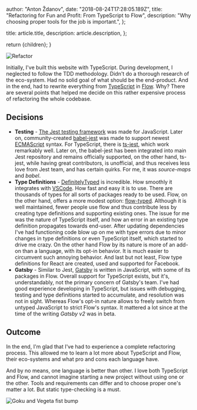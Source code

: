 
  author: "Anton Ždanov",
  date: "2018-08-24T17:28:05.189Z",
  title: "Refactoring for Fun and Profit: From TypeScript to Flow",
  description: "Why choosing proper tools for the job is important.",
};

  title: article.title,
  description: article.description,
};

  return <ArticleLayout article={article}>{children}</ArticleLayout>;
}

<Image src={refactorSocial} alt="Refactor" />

Initially, I've built this website with TypeScript. During development, I neglected to follow the TDD methodology. Didn't do a thorough research of the eco-system. Had no solid goal of what should be the end-product. And in the end, had to rewrite everything from [TypeScript](https://www.typescriptlang.org/) in [Flow](https://flow.org/). Why? There are several points that helped me decide on this rather expensive process of refactoring the whole codebase.

## Decisions

- **Testing** - [The Jest testing framework](https://jestjs.io/) was made for JavaScript. Later on, community-created [babel-jest](https://github.com/facebook/jest/tree/master/packages/babel-jest) was made to support newest [ECMAScript](https://en.wikipedia.org/wiki/ECMAScript) syntax. For TypeScript, there is [ts-jest](https://github.com/kulshekhar/ts-jest), which work remarkably well. Later on, the babel-jest has been integrated into main Jest repository and remains officially supported, on the other hand, ts-jest, while having great contributors, is unofficial, and thus receives less love from Jest team, and has certain quirks. For me, it was _source-maps_ and _babel_.
- **Type Definitions** - [DefinitelyTyped](https://definitelytyped.org/) is incredible. How smoothly it integrates with [VSCode](https://code.visualstudio.com/). How fast and easy it is to use. There are thousands of types for all sorts of packages ready to be used. Flow, on the other hand, offers a more modest option: [flow-typed](https://github.com/flow-typed/flow-typed). Although it is well maintained, fewer people use flow and thus contribute less by creating type definitions and supporting existing ones. The issue for me was the nature of TypeScript itself, and how an error in an existing type definition propagates towards end-user. After updating dependencies I've had functioning code blow up on me with type errors due to minor changes in type definitions or even TypeScript itself, which started to drive me crazy. On the other hand Flow by its nature is more of an add-on than a language, with its opt-in behavior. It is much easier to circumvent such annoying behavior. And last but not least, Flow type definitions for React are created, used and supported for Facebook.
- **Gatsby** - Similar to Jest, [Gatsby](https://www.gatsbyjs.org/) is written in JavaScript, with some of its packages in Flow. Overall support for TypeScript exists, but it's, understandably, not the primary concern of Gatsby's team. I've had good experience developing in TypeScript, but issues with debugging, testing and type definitions started to accumulate, and resolution was not in sight. Whereas Flow's opt-in nature allows to freely switch from untyped JavaScript to strict Flow's syntax. It mattered a lot since at the time of the writing _Gatsby v2_ was in beta.

## Outcome

In the end, I'm glad that I've had to experience a complete refactoring process. This allowed me to learn a lot more about TypeScript and Flow, their eco-systems and what pro and cons each language have.

And by no means, one language is better than other. I love both TypeScript and Flow, and cannot imagine starting a new project without using one or the other. Tools and requirements can differ and to choose proper one's matter a lot. But static type-checking is a must.

<Image src={refactor} alt="Goku and Vegeta fist bump" />
